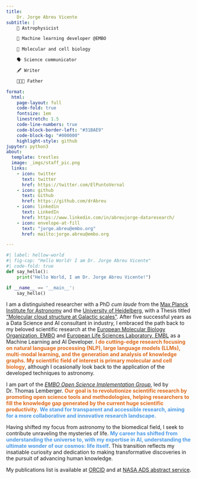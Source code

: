 ```yaml
---
title: 
    Dr. Jorge Abreu Vicente
subtitle: |
    🔭 Astrophysicist 

    🤖 Machine learning developer @EMBO 

    🧬 Molecular and cell biology

    🗣 Science communicator 

    🖋 Writer 

    👨‍👩‍👧 Father 

format:
  html:
    page-layout: full
    code-fold: true
    fontsize: 1em
    linestretch: 1.5
    code-line-numbers: true
    code-block-border-left: "#31BAE9"
    code-block-bg: "#000000"
    highlight-style: github
jupyter: python3
about:
  template: trestles
  image: _imgs/staff_pic.png
  links:
    - icon: twitter
      text: twitter
      href: https://twitter.com/ElPuntoVernal
    - icon: github
      text: Github
      href: https://github.com/drAbreu
    - icon: linkedin
      text: LinkedIn
      href: https://www.linkedin.com/in/abreujorge-dataresearch/
    - icon: envelope-at-fill
      text: "jorge.abreu@embo.org"
      href: mailto:jorge.abreu@embo.org

---
```


```python
#| label: hellow-world
#| fig-cap: "Hello World! I am Dr. Jorge Abreu Vicente"
#| code-fold: true
def say_hello():
    print("Hello World, I am Dr. Jorge Abreu Vicente!")

if __name__ == '__main__':
    say_hello()
```

I am a distinguished researcher with a PhD *cum laude* from the [Max Planck Institute for Astronomy](http://www.mpia.de/en) and the [University of Heidelberg](https://www.uni-heidelberg.de/en), with a Thesis titled ["Molecular cloud structure at Galactic scales"](https://www.imprs-hd.mpg.de/143498/thesis_abreu.pdf). After five successful years as a Data Science and AI consultant in industry, I embraced the path back to my beloved scientific research at the [European Molecular Biology Organization, EMBO](https://www.embo.org/) and [European Life Sciences Laboratory, EMBL](https://www.embl.org/sites/heidelberg/) as a Machine Learning and AI Developer. <font color=#df6919><strong>I do cutting-edge research focusing on natural language processing (NLP), large language models (LLMs), multi-modal learning, and the generation and analysis of knowledge graphs. My scientific field of interest is primary molecular and cell biology</strong></font>, although I ocasionally look back to the application of the developed techniques to astronomy.

I am part of the [*EMBO Open Science Implementation Group*](https://www.embo.org/policy/open-science/), led by Dr. Thomas Lemberger. <font color=#df6919><strong>Our goal is to revolutionize scientific research by promoting open science tools and methodologies, helping researchers to fill the knowledge gap generated by the current huge scientific productivity.</strong></font> <font color=#4c9be8><strong>We stand for transparent and accessible research, aiming for a more collaborative and innovative research landscape.</strong></font> 

Having shifted my focus from astronomy to the biomedical field, I seek to contribute unraveling the mysteries of life. <font color=#4c9be8><strong>My career has shifted from understanding the universe to, with my expertise in AI, understanding the ultimate wonder of our cosmos: life itself</strong></font>. This transition reflects my insatiable curiosity and dedication to making transformative discoveries in the pursuit of advancing human knowledge.

My publications list is available at [ORCID](https://orcid.org/0000-0002-0211-6416) and at [NASA ADS abstract service](https://ui.adsabs.harvard.edu/search/q=author%3A%22Abreu-Vicente%2C%20J.%22&sort=date%20desc%2C%20bibcode%20desc&p_=0).
